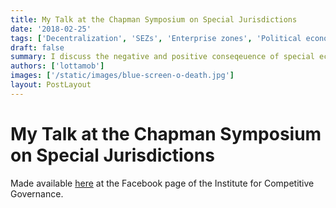 ```yaml
---
title: My Talk at the Chapman Symposium on Special Jurisdictions
date: '2018-02-25'
tags: ['Decentralization', 'SEZs', 'Enterprise zones', 'Political economy']
draft: false
summary: I discuss the negative and positive conseqeuence of special economic zones.
authors: ['lottamob']
images: ['/static/images/blue-screen-o-death.jpg']
layout: PostLayout
---
```

# My Talk at the Chapman Symposium on Special Jurisdictions

Made available [here](https://www.facebook.com/watch/?v=585519851784525) at the Facebook page of the Institute for Competitive Governance.
